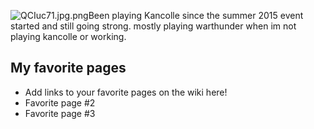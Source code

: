 [[File:QCIuc71.jpg.png|thumb]]Been playing Kancolle since the summer 2015 event started and still going strong. mostly playing warthunder when im not playing kancolle or working. 

==My favorite pages==

* Add links to your favorite pages on the wiki here!
* Favorite page #2
* Favorite page #3